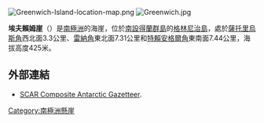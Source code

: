 {{no footnotes|time=2013-10-29T07:48:17+00:00}}
[[Image:Greenwich-Island-location-map.png|thumb]]
[[File:Greenwich.jpg|thumb]]

'''埃夫賴姆崖'''（{{lang-en|Ephraim Bluff}}）是[[南極洲|南極洲]]的海崖，位於[[南設得蘭群島|南設得蘭群島]]的[[格林尼治島|格林尼治島]]，處於[[薩托里烏斯角|薩托里烏斯角]]西北面3.3公里、[[雷納角|雷納角]]東北面7.31公里和[[特賴安格爾角|特賴安格爾角]]東南面7.44公里，海拔高度425米。

{{coord|62|33|24.2|S|59|43|14.5|W|display=title}}

==外部連結==
* [http://data.aad.gov.au/aadc/gaz/scar/ SCAR Composite Antarctic Gazetteer]{{WebCite|url=https://www.webcitation.org/5ug2CfC7m?url=http://data.aad.gov.au/aadc/gaz/scar/ |date=20101202140255 |dateformat=iso }}.

[[Category:南極洲懸崖|Category:南極洲懸崖]]


{{Antarctica-geo-stub}}